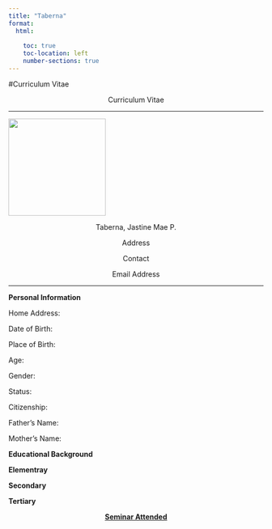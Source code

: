 ---
title: "Taberna"
format: 
  html:
    
    toc: true
    toc-location: left
    number-sections: true
---

#Curriculum Vitae

<center>

<p>Curriculum Vitae</p>

</center>

<hr>

![](assets/female.png){fig-align="center" width="2in"}

<center>

<p>Taberna, Jastine Mae P.</p>

<p>Address</p>

<p>Contact</p>

<p>Email Address</p>

</center>

<hr>

<b>Personal Information</b>

Home Address:

Date of Birth:

Place of Birth:

Age:

Gender:

Status:

Citizenship:

Father's Name:

Mother's Name:

<b>Educational Background</b>

<b>Elementray</b>

<b>Secondary</b>

<b>Tertiary</b>

<center>

<p><u><b>Seminar Attended</b></u></p>

</center>
